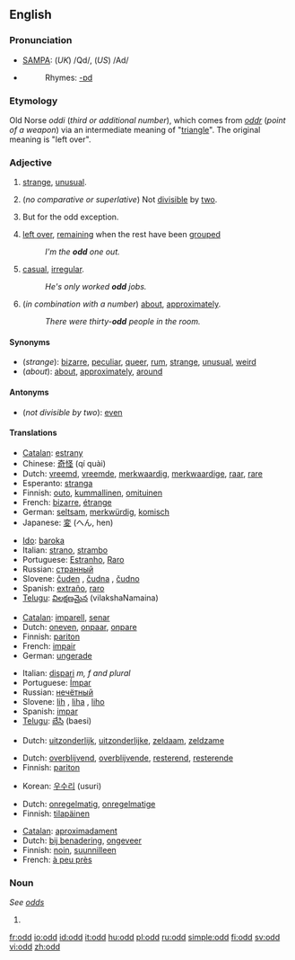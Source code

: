 ==English==

===Pronunciation===
*[[w:SAMPA|SAMPA]]: (''UK'') /Qd/, (''US'') /Ad/
*{{audio|en-us-odd.ogg|Audio (US)}}
*:Rhymes: [[Rhymes:English:-ɒd|-ɒd]]

===Etymology===
Old Norse ''oddi'' (''third or additional number''), which comes from ''[[oddr]]'' (''point of a weapon'') via an intermediate meaning of "[[triangle]]". The original meaning is "left over".

===Adjective===
{{en-adj|er}}

# [[strange]], [[unusual]].
# {{arithmetic}} (''no comparative or superlative'') Not [[divisible]] by [[two]].
# {{rare}} But for the odd exception. <!--self-referential definition?-->
# [[left over]], [[remain]]ing when the rest have been [[grouped]]
#:''I'm the '''odd''' one out.''
# [[casual]], [[irregular]].
#:''He's only worked '''odd''' jobs.''
# (''in combination with a number'') [[about]], [[approximately]].
#:''There were thirty-'''odd''' people in the room.''

====Synonyms====
*(''strange''): [[bizarre]], [[peculiar]], [[queer]], [[rum]], [[strange]], [[unusual]], [[weird]]
*(''about''): [[about]], [[approximately]], [[around]]

====Antonyms====
*(''not divisible by two''): [[even]]

====Translations====

{{trans-top|strange}}
*[[Catalan]]: [[estrany]]
*Chinese: [[奇怪]] (qí quài)
*Dutch: [[vreemd]], [[vreemde]], [[merkwaardig]], [[merkwaardige]], [[raar]], [[rare]]
*Esperanto: [[stranga]]
*Finnish: [[outo]], [[kummallinen]], [[omituinen]]
*French: [[bizarre#French|bizarre]], [[étrange]]
*German: [[seltsam]], [[merkwürdig]], [[komisch]]
*Japanese: [[変]] (へん, hen)
{{trans-mid}}
*[[Ido]]: [[baroka]]
*Italian: [[strano]], [[strambo]]
*Portuguese: [[Estranho]], [[Raro]]
*Russian: [[странный]]
*Slovene: [[čuden]] {{m}}, [[čudna]] {{f}}, [[čudno]] {{n}}
*Spanish: [[extraño]], [[raro#Spanish|raro]]
*[[Telugu]]: [[విలక్షణమైన]] (vilakshaNamaina)
{{trans-bottom}}

{{trans-top|not divisible by two}}
*[[Catalan]]: [[imparell]], [[senar]]
*Dutch: [[oneven]], [[onpaar]], [[onpare]]
*Finnish: [[pariton]]
*French: [[impair#French|impair]]
*German: [[ungerade]]
{{trans-mid}}
*Italian: [[dispari]] ''m, f and plural''
*Portuguese: [[Ímpar]]
*Russian: [[нечётный]]
*Slovene: [[lih]] {{m}}, [[liha]] {{f}}, [[liho]] {{n}}
*Spanish: [[impar]]
*[[Telugu]]: [[బేసి]] (baesi)
{{trans-bottom}}

{{trans-top|rare: but for the odd exception}}
*Dutch: [[uitzonderlijk]], [[uitzonderlijke]], [[zeldaam]], [[zeldzame]]
{{trans-bottom}}

{{trans-top|left over after others have been grouped}}
*Dutch: [[overblijvend]], [[overblijvende]], [[resterend]], [[resterende]]
*Finnish: [[pariton]]
{{trans-mid}}
*Korean: [[우수리]] (usuri)
{{trans-bottom}}

{{trans-top|casual, irregular}}
*Dutch: [[onregelmatig]], [[onregelmatige]]
*Finnish: [[tilapäinen]]
{{trans-mid}}
{{trans-bottom}}

{{trans-top|about}}
*[[Catalan]]: [[aproximadament]]
*Dutch: [[bij benadering]], [[ongeveer]]
*Finnish: [[noin]], [[suunnilleen]]
*French: [[à peu près]]
{{trans-mid}}
{{trans-bottom}}

===Noun===
''See [[odds]]''

# {{defn|English}}

[[fr:odd]]
[[io:odd]]
[[id:odd]]
[[it:odd]]
[[hu:odd]]
[[pl:odd]]
[[ru:odd]]
[[simple:odd]]
[[fi:odd]]
[[sv:odd]]
[[vi:odd]]
[[zh:odd]]